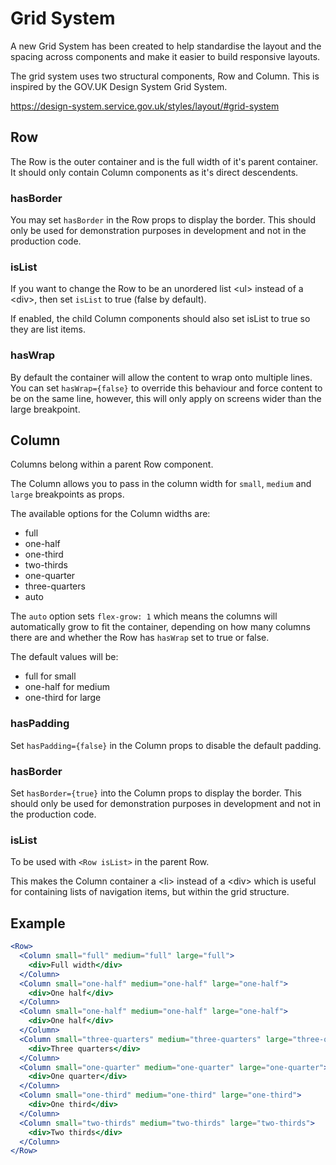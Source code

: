 
<Meta title="Documentation/Grid System" />

# Grid System

A new Grid System has been created to help standardise the layout and the spacing across components and make it easier to build responsive layouts.

The grid system uses two structural components, Row and Column. This is inspired by the GOV.UK Design System Grid System.

https://design-system.service.gov.uk/styles/layout/#grid-system

## Row

The Row is the outer container and is the full width of it's parent container. It should only contain Column components as it's direct descendents.

### hasBorder

You may set `hasBorder` in the Row props to display the border. This should only be used for demonstration purposes in development and not in the production code.

### isList

If you want to change the Row to be an unordered list &lt;ul&gt; instead of a &lt;div&gt;, then set `isList` to true (false by default).

If enabled, the child Column components should also set isList to true so they are list items.

### hasWrap

By default the container will allow the content to wrap onto multiple lines. You can set `hasWrap={false}` to override this behaviour and force content to be on the same line, however, this will only apply on screens wider than the large breakpoint.

## Column

Columns belong within a parent Row component.

The Column allows you to pass in the column width for `small`, `medium` and `large` breakpoints as props.

The available options for the Column widths are:

- full
- one-half
- one-third
- two-thirds
- one-quarter
- three-quarters
- auto

The `auto` option sets `flex-grow: 1` which means the columns will automatically grow to fit the container, depending on how many columns there are and whether the Row has `hasWrap` set to true or false.

The default values will be:

- full for small
- one-half for medium
- one-third for large

### hasPadding

Set `hasPadding={false}` in the Column props to disable the default padding.

### hasBorder

Set `hasBorder={true}` into the Column props to display the border. This should only be used for demonstration purposes in development and not in the production code.

### isList

To be used with `<Row isList>` in the parent Row.

This makes the Column container a &lt;li&gt; instead of a &lt;div&gt; which is useful for containing lists of navigation items, but within the grid structure.

## Example

```jsx
<Row>
  <Column small="full" medium="full" large="full">
    <div>Full width</div>
  </Column>
  <Column small="one-half" medium="one-half" large="one-half">
    <div>One half</div>
  </Column>
  <Column small="one-half" medium="one-half" large="one-half">
    <div>One half</div>
  </Column>
  <Column small="three-quarters" medium="three-quarters" large="three-quarters">
    <div>Three quarters</div>
  </Column>
  <Column small="one-quarter" medium="one-quarter" large="one-quarter">
    <div>One quarter</div>
  </Column>
  <Column small="one-third" medium="one-third" large="one-third">
    <div>One third</div>
  </Column>
  <Column small="two-thirds" medium="two-thirds" large="two-thirds">
    <div>Two thirds</div>
  </Column>
</Row>
```
